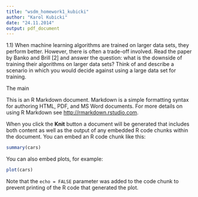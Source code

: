 ```yaml
---
title: "wsdm_homework1_kubicki"
author: "Karol Kubicki"
date: "24.11.2014"
output: pdf_document
---
```



1.1) When machine learning algorithms are trained on larger data sets, they perform better. However, there is often a trade-off involved. Read the paper by Banko and Brill [2] and answer the question: what is the downside of training their algorithms on larger data sets? Think of and describe a scenario in which you would decide against using a large data set for training.

The main



This is an R Markdown document. Markdown is a simple formatting syntax for authoring HTML, PDF, and MS Word documents. For more details on using R Markdown see <http://rmarkdown.rstudio.com>.

When you click the **Knit** button a document will be generated that includes both content as well as the output of any embedded R code chunks within the document. You can embed an R code chunk like this:

```r
summary(cars)
```

You can also embed plots, for example:

```r
plot(cars)
```

Note that the `echo = FALSE` parameter was added to the code chunk to prevent printing of the R code that generated the plot.
